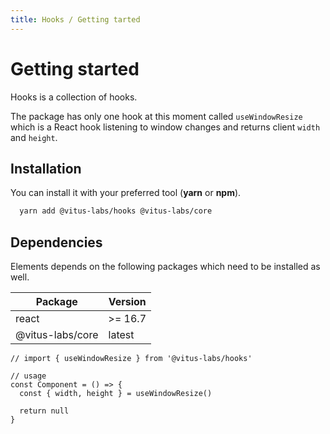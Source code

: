 ```yaml
---
title: Hooks / Getting tarted
---
```


# Getting started

Hooks is a collection of hooks.

The package has only one hook at this moment called `useWindowResize` which is
a React hook listening to window changes and returns client `width` and `height`.

## Installation

You can install it with your preferred tool (**yarn** or **npm**).

```bash
  yarn add @vitus-labs/hooks @vitus-labs/core
```

## Dependencies

Elements depends on the following packages which need to be installed as
well.

| Package          | Version |
| ---------------- | ------- |
| react            | >= 16.7 |
| @vitus-labs/core | latest  |

```tsx editor=false live=false
// import { useWindowResize } from '@vitus-labs/hooks'

// usage
const Component = () => {
  const { width, height } = useWindowResize()

  return null
}
```
